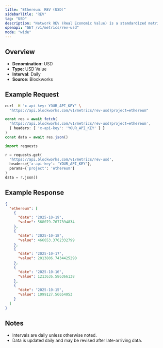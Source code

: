 ```yaml
---
title: "Ethereum: REV (USD)"
sidebarTitle: "REV"
tag: "USD"
description: "Network REV (Real Economic Value) is a standardized metric that tracks blockchain value accrual generated by user activity. REV consists of both in-protocol transaction fees and out-of-protocol tips that users pay for transaction execution, so it measures the monetary demand to transact onchain."
openapi: "GET /v1/metrics/rev-usd"
mode: "wide"
---
```


## Overview

- **Denomination:** USD
- **Type:** USD Value
- **Interval:** Daily
- **Source:** Blockworks

## Example Request

<CodeGroup>

```bash cURL
curl -H "x-api-key: YOUR_API_KEY" \
  "https://api.blockworks.com/v1/metrics/rev-usd?project=ethereum"
```

```typescript TypeScript
const res = await fetch(
  'https://api.blockworks.com/v1/metrics/rev-usd?project=ethereum',
  { headers: { 'x-api-key': 'YOUR_API_KEY' } }
)
const data = await res.json()
```

```python Python
import requests

r = requests.get(
  'https://api.blockworks.com/v1/metrics/rev-usd',
  headers={'x-api-key': 'YOUR_API_KEY'},
  params={'project': 'ethereum'}
)
data = r.json()
```

</CodeGroup>

## Example Response

```json
{
  "ethereum": [
    {
      "date": "2025-10-19",
      "value": 568079.7677394834
    },
    {
      "date": "2025-10-18",
      "value": 466653.3762332799
    },
    {
      "date": "2025-10-17",
      "value": 2013806.7434425298
    },
    {
      "date": "2025-10-16",
      "value": 1213636.586366138
    },
    {
      "date": "2025-10-15",
      "value": 1099127.56654053
    }
  ]
}
```

## Notes
- Intervals are daily unless otherwise noted.
- Data is updated daily and may be revised after late-arriving data.